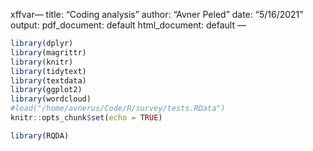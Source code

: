 xffvar---
title: "Coding analysis"
author: "Avner Peled"
date: "5/16/2021"
output:
  pdf_document: default
  html_document: default
---

```{r , include=FALSE}
library(dplyr)
library(magrittr)
library(knitr)
library(tidytext)
library(textdata)
library(ggplot2)
library(wordcloud)
#load("/home/avnerus/Code/R/survey/tests.RData")
knitr::opts_chunk$set(echo = TRUE)
```

```{r}
library(RQDA)
```